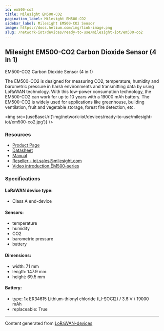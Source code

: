 ```yaml
---
id: em500-co2
title: Milesight EM500-CO2
pagination_label: Milesight EM500-CO2
sidebar_label: Milesight EM500-CO2 Sensor
image: https://docs.helium.com/img/link-image.png
slug: /network-iot/devices/ready-to-use/milesight-iot/em500-co2
---
```



## Milesight EM500-CO2 Carbon Dioxide Sensor (4 in 1)

EM500-CO2 Carbon Dioxide Sensor (4 in 1)

The EM500-CO2 is designed for measuring CO2, temperature, humidity and barometric pressure in harsh
environments and transmitting data by using LoRaWAN technology. With this low-power consumption
technology, the EM500-CO2 can work for up to 10 years with a 19000 mAh battery. The EM500-CO2 is
widely used for applications like greenhouse, building ventilation, fruit and vegetable storage,
forest fire detection, etc.

<img src={useBaseUrl('img/network-iot/devices/ready-to-use/milesight-iot/em500-co2.jpg')} />

### Resources

- [Product Page](https://www.milesight-iot.com/lorawan/sensor/em500-co2/)
- [Datasheet](https://resource.milesight-iot.com/milesight/document/em500-co2-datasheet-en.pdf)
- [Manual](https://resource.milesight-iot.com/milesight/document/em500-series-user-guide-en.pdf)
- [Reseller - iot.sales@milesight.com](https://www.milesight-iot.com/contact-us/)
- [Video introduction EM500-series](https://youtu.be/8XLDauJbVas)

### Specifications

#### LoRaWAN device type:

- Class A end-device

#### Sensors:

- temperature
- humidity
- CO2
- barometric pressure
- battery

#### Dimensions:

- width: 71 mm
- length: 147.9 mm
- height: 69.5 mm

#### Battery:

- type: 1x ER34615 Lithium-thionyl chloride (LI-SOCl2) / 3.6 V / 19000 mAh
- replaceable: True

---

Content generated from [LoRaWAN-devices](https://github.com/TheThingsNetwork/lorawan-devices)
